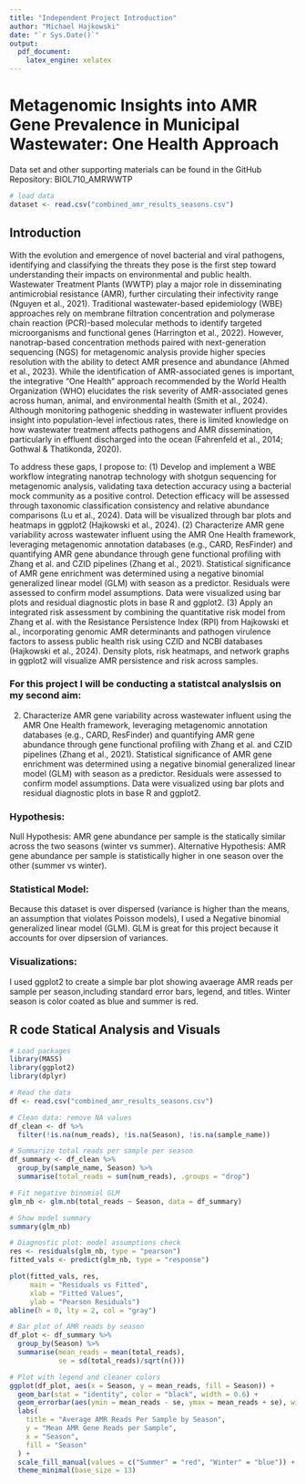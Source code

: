 ```yaml
---
title: "Independent Project Introduction"
author: "Michael Hajkowski"
date: "`r Sys.Date()`"
output:
  pdf_document:
    latex_engine: xelatex
---
```


# Metagenomic Insights into AMR Gene Prevalence in Municipal Wastewater: One Health Approach


Data set and other supporting materials can be found in the GitHub Repository: BIOL710_AMRWWTP

```r
# load data
dataset <- read.csv("combined_amr_results_seasons.csv") 
```

## Introduction

With the evolution and emergence of novel bacterial and viral pathogens, identifying and classifying the threats they pose is the first step toward understanding their impacts on environmental and public health. Wastewater Treatment Plants (WWTP) play a major role in disseminating antimicrobial resistance (AMR), further circulating their infectivity range (Nguyen et al., 2021). Traditional wastewater-based epidemiology (WBE) approaches rely on membrane filtration concentration and polymerase chain reaction (PCR)-based molecular methods to identify targeted microorganisms and functional genes (Harrington et al., 2022). However, nanotrap-based concentration methods paired with next-generation sequencing (NGS) for metagenomic analysis provide higher species resolution with the ability to detect AMR presence and abundance (Ahmed et al., 2023). While the identification of AMR-associated genes is important, the integrative “One Health” approach recommended by the World Health Organization (WHO) elucidates the risk severity of AMR-associated genes across human, animal, and environmental health (Smith et al., 2024). Although monitoring pathogenic shedding in wastewater influent provides insight into population-level infectious rates, there is limited knowledge on how wastewater treatment affects pathogens and AMR dissemination, particularly in effluent discharged into the ocean (Fahrenfeld et al., 2014; Gothwal & Thatikonda, 2020).

To address these gaps, I propose to: (1) Develop and implement a WBE workflow integrating nanotrap technology with shotgun sequencing for metagenomic analysis, validating taxa detection accuracy using a bacterial mock community as a positive control. Detection efficacy will be assessed through taxonomic classification consistency and relative abundance comparisons (Lu et al., 2024). Data will be visualized through bar plots and heatmaps in ggplot2 (Hajkowski et al., 2024). (2) Characterize AMR gene variability across wastewater influent using the AMR One Health framework, leveraging metagenomic annotation databases (e.g., CARD, ResFinder) and quantifying AMR gene abundance through gene functional profiling with Zhang et al. and CZID pipelines (Zhang et al., 2021). Statistical significance of AMR gene enrichment was determined using a negative binomial generalized linear model (GLM) with season as a predictor. Residuals were assessed to confirm model assumptions. Data were visualized using bar plots and residual diagnostic plots in base R and ggplot2. (3) Apply an integrated risk assessment by combining the quantitative risk model from Zhang et al. with the Resistance Persistence Index (RPI) from Hajkowski et al., incorporating genomic AMR determinants and pathogen virulence factors to assess public health risk using CZID and NCBI databases (Hajkowski et al., 2024). Density plots, risk heatmaps, and network graphs in ggplot2 will visualize AMR persistence and risk across samples.

### For this project I will be conducting a statistcal analyslsis on my second aim:

(2) Characterize AMR gene variability across wastewater influent using the AMR One Health framework, leveraging metagenomic annotation databases (e.g., CARD, ResFinder) and quantifying AMR gene abundance through gene functional profiling with Zhang et al. and CZID pipelines (Zhang et al., 2021). Statistical significance of AMR gene enrichment was determined using a negative binomial generalized linear model (GLM) with season as a predictor. Residuals were assessed to confirm model assumptions. Data were visualized using bar plots and residual diagnostic plots in base R and ggplot2.

### Hypothesis:
Null Hypothesis: AMR gene abundance per sample is the statically similar across the two seasons (winter vs summer).
Alternative Hypothesis: AMR gene abundance per sample is statistically higher in one season over the other (summer vs winter).

### Statistical Model:
Because this dataset is over dispersed (variance is higher than the means, an assumption that violates Poisson models), I used a Negative binomial generalized linear model (GLM). GLM is great for this project because it accounts for over dipsersion of variances.

### Visualizations:
I used ggplot2 to create a simple bar plot showing avaerage AMR reads per sample per season,including standard error bars, legend, and titles. Winter season is color coated as blue and summer is red.


## R code Statical Analysis and Visuals
```r
# Load packages
library(MASS)
library(ggplot2)
library(dplyr)

# Read the data
df <- read.csv("combined_amr_results_seasons.csv")

# Clean data: remove NA values
df_clean <- df %>%
  filter(!is.na(num_reads), !is.na(Season), !is.na(sample_name))

# Summarize total reads per sample per season
df_summary <- df_clean %>%
  group_by(sample_name, Season) %>%
  summarise(total_reads = sum(num_reads), .groups = "drop")

# Fit negative binomial GLM
glm_nb <- glm.nb(total_reads ~ Season, data = df_summary)

# Show model summary
summary(glm_nb)

# Diagnostic plot: model assumptions check
res <- residuals(glm_nb, type = "pearson")
fitted_vals <- predict(glm_nb, type = "response")

plot(fitted_vals, res,
     main = "Residuals vs Fitted",
     xlab = "Fitted Values",
     ylab = "Pearson Residuals")
abline(h = 0, lty = 2, col = "gray")

# Bar plot of AMR reads by season
df_plot <- df_summary %>%
  group_by(Season) %>%
  summarise(mean_reads = mean(total_reads),
            se = sd(total_reads)/sqrt(n()))

# Plot with legend and cleaner colors
ggplot(df_plot, aes(x = Season, y = mean_reads, fill = Season)) +
  geom_bar(stat = "identity", color = "black", width = 0.6) +
  geom_errorbar(aes(ymin = mean_reads - se, ymax = mean_reads + se), width = 0.2) +
  labs(
    title = "Average AMR Reads Per Sample by Season",
    y = "Mean AMR Gene Reads per Sample",
    x = "Season",
    fill = "Season"
  ) +
  scale_fill_manual(values = c("Summer" = "red", "Winter" = "blue")) +
  theme_minimal(base_size = 13)

```
